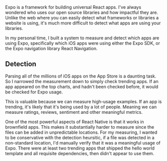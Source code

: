 
<Title date="2023-12-21T00:00:00.000Z">Expo Apps in 2023</Title>

Expo is a framework for building universal React apps. I've always wondered who uses our open source libraries and how impactful they are. Unlike the web where you can easily detect what frameworks or libraries a website is using, it's much more difficult to detect what apps are using your libraries.

In my personal time, I built a system to measure and detect which apps are using Expo, specifically which iOS apps were using either the Expo SDK, or the Expo navigation library React Navigation.





## Detection

Parsing all of the millions of iOS apps on the App Store is a daunting task. So I narrowed the measurement down to simply check trending apps. If an app appeared on the top charts, and hadn't been checked before, it would be checked for Expo usage.

This is valuable because we can measure high-usage examples. If an app is trending, it's likely that it's being used by a lot of people. Meaning we can measure ratings, reviews, sentiment and other meaningful metrics.

One of the most powerful aspects of React Native is that it works in brownfield apps. This makes it substantially harder to measure since the files can be added in unpredictable locations. For my measuring, I wanted to be conservative with the detection heursitic, if a file was detected in a non-standard location, I'd manually verify that it was a meaningful usage of Expo. There were at least two trending apps that shipped the hello world template and all requisite dependencies, then didn't appear to use them.